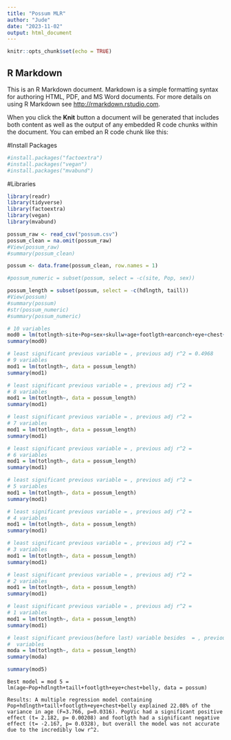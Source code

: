 ```yaml
---
title: "Possum MLR"
author: "Jude"
date: "2023-11-02"
output: html_document
---
```


```r
knitr::opts_chunk$set(echo = TRUE)
```

## R Markdown

This is an R Markdown document. Markdown is a simple formatting syntax for authoring HTML, PDF, and MS Word documents. For more details on using R Markdown see <http://rmarkdown.rstudio.com>.

When you click the **Knit** button a document will be generated that includes both content as well as the output of any embedded R code chunks within the document. You can embed an R code chunk like this:

#Install Packages
```r
#install.packages("factoextra")
#install.packages("vegan")
#install.packages("mvabund")
```

#Libraries
```r
library(readr)
library(tidyverse)
library(factoextra)
library(vegan)
library(mvabund)
```

```r
possum_raw <- read_csv("possum.csv")
possum_clean = na.omit(possum_raw)
#View(possum_raw)
#summary(possum_clean)
```


```r
possum <- data.frame(possum_clean, row.names = 1)

#possum_numeric = subset(possum, select = -c(site, Pop, sex))

possum_length = subset(possum, select = -c(hdlngth, taill))
#View(possum)
#summary(possum)
#str(possum_numeric)
#summary(possum_numeric)
```




```r
# 10 variables
mod0 = lm(totlngth~site+Pop+sex+skullw+age+footlgth+earconch+eye+chest+belly, data = possum_length)
summary(mod0)
```

```r
# least significant previous variable = , previous adj r^2 = 0.4968 
# 9 variables
mod1 = lm(totlngth~, data = possum_length)
summary(mod1)
```


```r
# least significant previous variable = , previous adj r^2 = 
# 8 variables
mod1 = lm(totlngth~, data = possum_length)
summary(mod1)
```


```r
# least significant previous variable = , previous adj r^2 = 
# 7 variables
mod1 = lm(totlngth~, data = possum_length)
summary(mod1)
```

```r
# least significant previous variable = , previous adj r^2 = 
# 6 variables
mod1 = lm(totlngth~, data = possum_length)
summary(mod1)
```


```r
# least significant previous variable = , previous adj r^2 = 
# 5 variables
mod1 = lm(totlngth~, data = possum_length)
summary(mod1)
```


```r
# least significant previous variable = , previous adj r^2 = 
# 4 variables
mod1 = lm(totlngth~, data = possum_length)
summary(mod1)
```


```r
# least significant previous variable = , previous adj r^2 = 
# 3 variables
mod1 = lm(totlngth~, data = possum_length)
summary(mod1)
```


```r
# least significant previous variable = , previous adj r^2 = 
# 2 variables
mod1 = lm(totlngth~, data = possum_length)
summary(mod1)
```


```r
# least significant previous variable = , previous adj r^2 = 
# 1 variables
mod1 = lm(totlngth~, data = possum_length)
summary(mod1)
```


```r
# least significant previous(before last) variable besides  = , previous adj r^2 =  ( before that)
#  variables
moda = lm(totlngth~, data = possum_length)
summary(moda)
```



```r
summary(mod5)
```

```{}
Best model = mod 5 = lm(age~Pop+hdlngth+taill+footlgth+eye+chest+belly, data = possum)

Results: A multiple regression model containing Pop+hdlngth+taill+footlgth+eye+chest+belly explained 22.08% of the variance in age (F=3.766, p=0.0316). PopVic had a significant positive effect (t= 2.182, p= 0.00208) and footlgth had a significant negative effect (t= -2.167, p= 0.0328), but overall the model was not accurate due to the incredibly low r^2.
```







